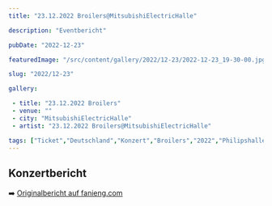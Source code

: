 ```yaml
---
title: "23.12.2022 Broilers@MitsubishiElectricHalle"

description: "Eventbericht"

pubDate: "2022-12-23"

featuredImage: "/src/content/gallery/2022/12-23/2022-12-23_19-30-00.jpg"

slug: "2022/12-23"

gallery:

 - title: "23.12.2022 Broilers"
 - venue: ""
 - city: "MitsubishiElectricHalle"
 - artist: "23.12.2022 Broilers@MitsubishiElectricHalle"

tags: ["Ticket","Deutschland","Konzert","Broilers","2022","Philipshalle","Düsseldorf"]
---
```

## Konzertbericht

➡️ [Originalbericht auf fanieng.com](https://fanieng.com/2022/12/23/23-12-2022-23.12.2022-broilers-mitsubishielectrichalle-)
